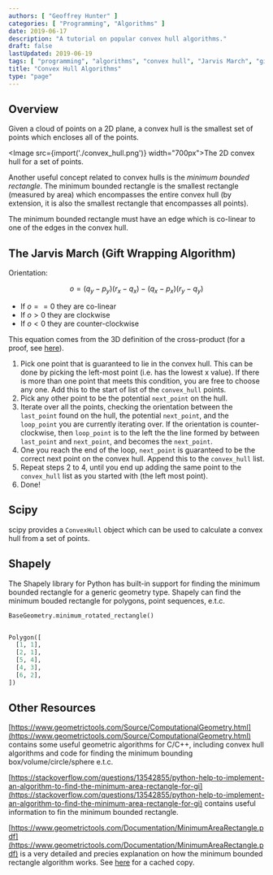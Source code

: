 ```yaml
---
authors: [ "Geoffrey Hunter" ]
categories: [ "Programming", "Algorithms" ]
date: 2019-06-17
description: "A tutorial on popular convex hull algorithms."
draft: false
lastUpdated: 2019-06-19
tags: [ "programming", "algorithms", "convex hull", "Jarvis March", "gift wrapping algorithm", "scipy", "shapely" ]
title: "Convex Hull Algorithms"
type: "page"
---
```



## Overview

Given a cloud of points on a 2D plane, a convex hull is the smallest set of points which encloses all of the points.

<Image src={import('./convex_hull.png')} width="700px">The 2D convex hull for a set of points.</Image>

Another useful concept related to convex hulls is the _minimum bounded rectangle_. The minimum bounded rectangle is the smallest rectangle (measured by area) which encompasses the entire convex hull (by extension, it is also the smallest rectangle that encompasses all points).

The minimum bounded rectangle must have an edge which is co-linear to one of the edges in the convex hull.

## The Jarvis March (Gift Wrapping Algorithm)

Orientation:

$$ o = (q_y - p_y)(r_x - q_x) - (q_x - p_x)(r_y - q_y) $$

* If $o == 0$ they are co-linear
* If $o > 0$ they are clockwise
* If $o < 0$ they are counter-clockwise

This equation comes from the 3D definition of the cross-product (for a proof, see [here](https://stackoverflow.com/questions/17592800/how-to-find-the-orientation-of-three-points-in-a-two-dimensional-space-given-coo)).

1. Pick one point that is guaranteed to lie in the convex hull. This can be done by picking the left-most point (i.e. has the lowest x value). If there is more than one point that meets this condition, you are free to choose any one. Add this to the start of list of the `convex_hull` points.
1. Pick any other point to be the potential `next_point` on the hull.
1. Iterate over all the points, checking the orientation between the `last_point` found on the hull, the potential `next_point`, and the `loop_point` you are currently iterating over. If the orientation is counter-clockwise, then `loop_point` is to the left the the line formed by between `last_point` and `next_point`, and becomes the `next_point`.
1. One you reach the end of the loop, `next_point` is guaranteed to be the correct next point on the convex hull. Append this to the `convex_hull` list.
1. Repeat steps 2 to 4, until you end up adding the same point to the `convex_hull` list as you started with (the left most point).
1. Done!

## Scipy

scipy provides a `ConvexHull` object which can be used to calculate a convex hull from a set of points.

## Shapely

The Shapely library for Python has built-in support for finding the minimum bounded rectangle for a generic geometry type. Shapely can find the minimum bouded rectangle for polygons, point sequences, e.t.c.

```py
BaseGeometry.minimum_rotated_rectangle()
```

```py

Polygon([
  [1, 1],
  [2, 1],
  [5, 4],
  [4, 3],
  [6, 2],
])
```

## Other Resources

[https://www.geometrictools.com/Source/ComputationalGeometry.html](https://www.geometrictools.com/Source/ComputationalGeometry.html) contains some useful geometric algorithms for C/C++, including convex hull algorithms and code for finding the minimum bounding box/volume/circle/sphere e.t.c.

[https://stackoverflow.com/questions/13542855/python-help-to-implement-an-algorithm-to-find-the-minimum-area-rectangle-for-gi](https://stackoverflow.com/questions/13542855/python-help-to-implement-an-algorithm-to-find-the-minimum-area-rectangle-for-gi) contains useful information to fin the minimum bounded rectangle.

[https://www.geometrictools.com/Documentation/MinimumAreaRectangle.pdf](https://www.geometrictools.com/Documentation/MinimumAreaRectangle.pdf) is a very detailed and precies explanation on how the minimum bounded rectangle algorithm works. See [here](2015-05-17-DavidEberly-MinimumAreaRectangle.pdf) for a cached copy.